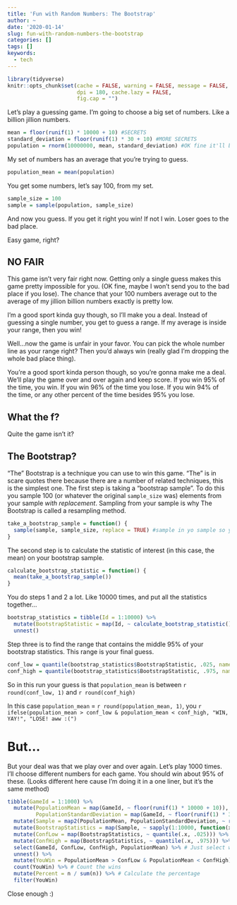 ```yaml
---
title: 'Fun with Random Numbers: The Bootstrap'
author: ~
date: '2020-01-14'
slug: fun-with-random-numbers-the-bootstrap
categories: []
tags: []
keywords:
  - tech
---
```


```r
library(tidyverse)
knitr::opts_chunk$set(cache = FALSE, warning = FALSE, message = FALSE, 
                      dpi = 180, cache.lazy = FALSE,
                      fig.cap = "")
```

Let's play a guessing game. I'm going to choose a big set of numbers. Like a billion jillion numbers. 

```r
mean = floor(runif(1) * 10000 + 10) #SECRETS
standard_deviation = floor(runif(1) * 30 + 10) #MORE SECRETS
population = rnorm(10000000, mean, standard_deviation) #OK fine it'll be 10 million instead of a billion jillion.
```

My set of numbers has an average that you're trying to guess.

```r
population_mean = mean(population)
```

You get some numbers, let's say 100, from my set.

```r
sample_size = 100
sample = sample(population, sample_size)
```

And now you guess. If you get it right you win! If not I win. Loser goes to the bad place.

Easy game, right?

## NO FAIR

This game isn't very fair right now. Getting only a single guess makes this game pretty impossible for you. (OK fine, maybe I won't send you to the bad place if you lose). The chance that your 100 numbers average out to the average of my jillion billion numbers exactly is pretty low.

I'm a good sport kinda guy though, so I'll make you a deal. Instead of guessing a single number, you get to guess a range. If my average is inside your range, then you win!

Well...now the game is unfair in your favor. You can pick the whole number line as your range right? Then you'd always win (really glad I'm dropping the whole bad place thing).

You're a good sport kinda person though, so you're gonna make me a deal. We'll play the game over and over again and keep score. If you win 95% of the time, you win. If you win 96% of the time you lose. If you win 94% of the time, or any other percent of the time besides 95% you lose.

## What the f?

Quite the game isn't it?

## The Bootstrap?

"The" Bootstrap is a technique you can use to win this game. "The" is in scare quotes there because there are a number of related techniques, this is the simplest one. The first step is taking a "bootstrap sample". To do this you sample 100 (or whatever the original `sample_size` was) elements from your sample *with replacement*. Sampling from your sample is why The Bootstrap is called a resampling method.

```r
take_a_bootstrap_sample = function() {
  sample(sample, sample_size, replace = TRUE) #sample in yo sample so you can sample from yo sample
}
```

The second step is to calculate the statistic of interest (in this case, the mean) on your bootstrap sample.

```r
calculate_bootstrap_statistic = function() {
  mean(take_a_bootstrap_sample())
}
```

You do steps 1 and 2 a lot. Like 10000 times, and put all the statistics together...

```r
bootstrap_statistics = tibble(Id = 1:10000) %>%
  mutate(BootstrapStatistic = map(Id, ~ calculate_bootstrap_statistic())) %>%
  unnest()
```

Step three is to find the range that contains the middle 95% of your bootstrap statistics. This range is your final guess.

```r
conf_low = quantile(bootstrap_statistics$BootstrapStatistic, .025, names = FALSE)
conf_high = quantile(bootstrap_statistics$BootstrapStatistic, .975, names = FALSE) 
```
 
So in this run your guess is that `population_mean` is between `r round(conf_low, 1)` and `r round(conf_high)`

In this case `population_mean` = `r round(population_mean, 1)`, you `r ifelse(population_mean > conf_low & population_mean < conf_high, "WIN, YAY!", "LOSE! aww :(")`

# But...

But your deal was that we play over and over again. Let's play 1000 times. I'll choose different numbers for each game. You should win about 95% of these. (Looks different here cause I'm doing it in a one liner, but it's the same method)

```r
tibble(GameId = 1:1000) %>%
  mutate(PopulationMean = map(GameId, ~ floor(runif(1) * 10000 + 10)),
         PopulationStandardDeviation = map(GameId, ~ floor(runif(1) * 30 + 10))) %>% # Choose Population Parameters
  mutate(Sample = map2(PopulationMean, PopulationStandardDeviation, ~ rnorm(sample_size, .x, .y))) %>% # Sample The Population
  mutate(BootstrapStatistics = map(Sample, ~ sapply(1:10000, function(x) mean(sample(.x, sample_size, replace=TRUE))))) %>% # Bootstrap Steps One and Two
  mutate(ConfLow = map(BootstrapStatistics, ~ quantile(.x, .025))) %>% # Bootstrap Step Three
  mutate(ConfHigh = map(BootstrapStatistics, ~ quantile(.x, .975))) %>% # Bootstrap Step Three
  select(GameId, ConfLow, ConfHigh, PopulationMean) %>% # Just select what we're interested in.
  unnest() %>%
  mutate(YouWin = PopulationMean > ConfLow & PopulationMean < ConfHigh) %>% # Did you win?
  count(YouWin) %>% # Count the wins
  mutate(Percent = n / sum(n)) %>% # Calculate the percentage
  filter(YouWin)
```

Close enough :)
